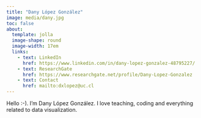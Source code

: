 ```yaml
---
title: "Dany López González"
image: media/dany.jpg
toc: false
about: 
  template: jolla
  image-shape: round
  image-width: 17em
  links:
    - text: LinkedIn
      href: https://www.linkedin.com/in/dany-lopez-gonzalez-48795227/
    - text: ResearchGate
      href: https://www.researchgate.net/profile/Dany-Lopez-Gonzalez
    - text: Contact
      href: mailto:dxlopez@uc.cl
---
```


Hello :-). I'm Dany López González. I love teaching, coding and everything related to data visualization.